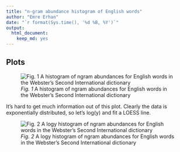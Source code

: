 ```yaml
---
title: "n-gram abundance histogram of English words"
author: "Emre Erhan"
date: "`r format(Sys.time(), '%d %B, %Y')`"
output:
  html_document:
    keep_md: yes
---
```


## Plots


![*Fig. 1* A histogram of ngram abundances for English words in the Webster's Second International dictionary](ngram-histogram.png)

It's hard to get much information out of this plot. Clearly the data is exponentially distributed, so let's log(y) and fit a LOESS line.

![*Fig. 2* A logy histogram of ngram abundances for English words in the Webster's Second International dictionary](ngram-logy-histogram.png)